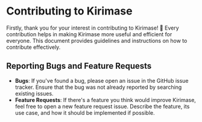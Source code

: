 # Contributing to Kirimase

Firstly, thank you for your interest in contributing to Kirimase! 🎉 Every contribution helps in making Kirimase more useful and efficient for everyone. This document provides guidelines and instructions on how to contribute effectively.

## Reporting Bugs and Feature Requests

-   **Bugs**: If you've found a bug, please open an issue in the GitHub issue tracker. Ensure that the bug was not already reported by searching existing issues.
-   **Feature Requests**: If there's a feature you think would improve Kirimase, feel free to open a new feature request issue. Describe the feature, its use case, and how it should be implemented if possible.
